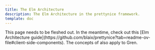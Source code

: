 ```yaml
---
title: The Elm Architecture
description: The Elm Architecture in the prettynice framework.
template: doc
---
```



<Aside type="note">
  This page needs to be fleshed out.
  In the meantime, check out this [Elm Architecture guide](https://github.com/blaix/prettynice?tab=readme-ov-file#client-side-components).
  The concepts of also apply to Gren.
</Aside>
